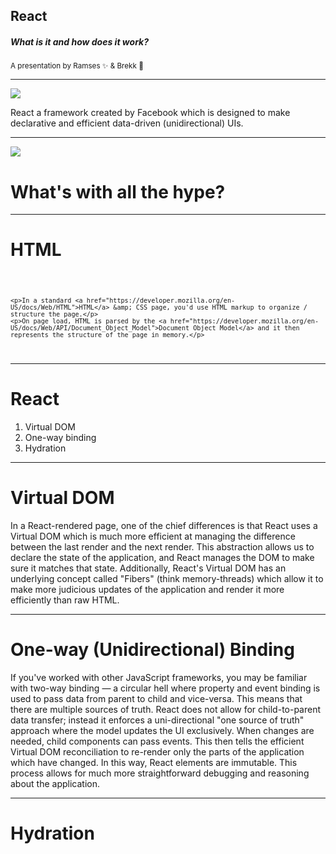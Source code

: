 
## React
##### What is it and how does it work?

<small>
A presentation by Ramses ✨ & Brekk 🍛
</small>

---
<Split>

![](https://upload.wikimedia.org/wikipedia/commons/thumb/a/a7/React-icon.svg/512px-React-icon.svg.png)

<Definitions>
<Term>React</Term>
<Def>a framework created by Facebook which is designed to make declarative and efficient data-driven (unidirectional) UIs.</Def>
</Definitions>


</Split>

---

<SplitRight>

<img src={Flava} />

# What's with all the hype?

</SplitRight>

---
# HTML

<Code>

```
<p>In a standard <a href="https://developer.mozilla.org/en-US/docs/Web/HTML">HTML</a> &amp; CSS page, you'd use HTML markup to organize / structure the page.</p>
<p>On page load, HTML is parsed by the <a href="https://developer.mozilla.org/en-US/docs/Web/API/Document_Object_Model">Document Object Model</a> and it then represents the structure of the page in memory.</p>
```

</Code>

---
# React

1. Virtual DOM
2. One-way binding
3. Hydration

---

# Virtual DOM
<PP>
In a React-rendered page, one of the chief differences is that React uses a Virtual DOM which is much more efficient at managing the difference between the last render and the next render. This abstraction allows us to declare the state of the application, and React manages the DOM to make sure it matches that state. Additionally, React's Virtual DOM has an underlying concept called "Fibers" (think memory-threads) which allow it to make more judicious updates of the application and render it more efficiently than raw HTML.
</PP>

---

# One-way (Unidirectional) Binding
<PP>
If you've worked with other JavaScript frameworks, you may be familiar with two-way binding &mdash; a circular hell where property and event binding is used to pass data from parent to child and vice-versa. This means that there are multiple sources of truth.
</PP>
<PP>
React does not allow for child-to-parent data transfer; instead it enforces a uni-directional "one source of truth" approach where the model updates the UI exclusively. When changes are needed, child components can pass events. This then tells the efficient Virtual DOM reconciliation to re-render only the parts of the application which have changed. In this way, React elements are immutable.
</PP>
<PP>
This process allows for much more straightforward debugging and reasoning about the application.
</PP>

---

# Hydration

